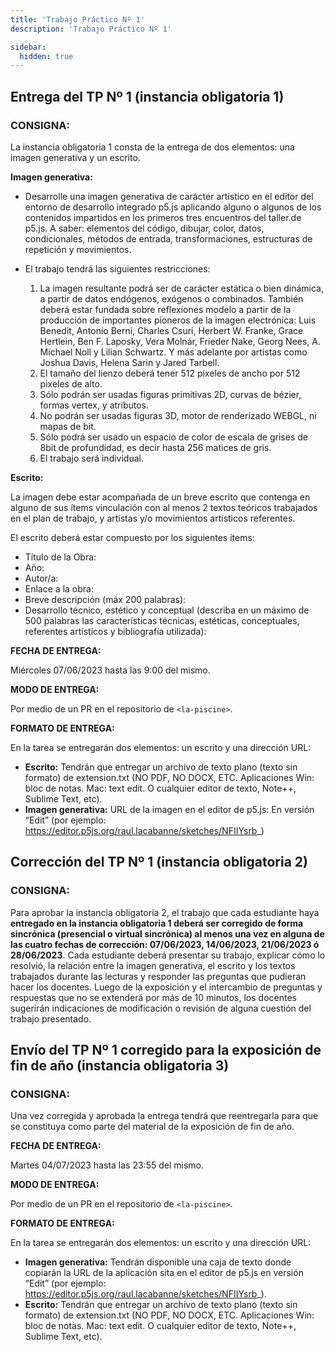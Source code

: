 ```yaml
---
title: 'Trabajo Práctico Nº 1'
description: 'Trabajo Práctico Nº 1'

sidebar:
  hidden: true
---
```


## Entrega del TP Nº 1 (instancia obligatoria 1)

### CONSIGNA:

La instancia obligatoria 1 consta de la entrega de dos elementos: una imagen generativa y un escrito.

**Imagen generativa:**

- Desarrolle una imagen generativa de carácter artístico en el editor del entorno de desarrollo integrado p5.js aplicando alguno o algunos de los contenidos impartidos en los primeros tres encuentros del taller.de p5.js. A saber: elementos del código, dibujar, color, datos, condicionales, métodos de entrada, transformaciones, estructuras de repetición y movimientos.

- El trabajo tendrá las siguientes restricciones:

  1. La imagen resultante podrá ser de carácter estática o bien dinámica, a partir de datos endógenos, exógenos o combinados. También deberá estar fundada sobre reflexiones modelo a partir de la producción de importantes pioneros de la imagen electrónica: Luis Benedit, Antonio Berni, Charles Csuri, Herbert W. Franke, Grace Hertlein, Ben F. Laposky, Vera Molnár, Frieder Nake, Georg Nees, A. Michael Noll y Lilian Schwartz. Y más adelante por artistas como Joshua Davis, Helena Sarin y Jared Tarbell.
  2. El tamaño del lienzo deberá tener 512 pixeles de ancho por 512 pixeles de alto.
  3. Sólo podrán ser usadas figuras primitivas 2D, curvas de bézier, formas vertex, y atributos.
  4. No podrán ser usadas figuras 3D, motor de renderizado WEBGL, ni mapas de bit.
  5. Sólo podrá ser usado un espacio de color de escala de grises de 8bit de profundidad, es decir hasta 256 matices de gris.
  6. El trabajo será individual.


**Escrito:**

La imagen debe estar acompañada de un breve escrito que contenga en alguno de sus ítems vinculación con al menos 2 textos teóricos trabajados en el plan de trabajo, y artistas y/o movimientos artísticos referentes.

El escrito deberá estar compuesto por los siguientes ítems:

- Título de la Obra:
- Año:
- Autor/a:
- Enlace a la obra:
- Breve descripción (máx 200 palabras):
- Desarrollo técnico, estético y conceptual (describa en un máximo de 500 palabras las características técnicas, estéticas, conceptuales, referentes artísticos y bibliografía utilizada):


**FECHA DE ENTREGA:**

Miércoles 07/06/2023 hasta las 9:00 del mismo.

**MODO DE ENTREGA:**

Por medio de un PR en el repositorio de `<la-piscine>`.

**FORMATO DE ENTREGA:**

En la tarea se entregarán dos elementos: un escrito y una dirección URL:

- **Escrito:** Tendrán que entregar un archivo de texto plano (texto sin formato) de extension.txt (NO PDF, NO DOCX, ETC. Aplicaciones Win: bloc de notas. Mac: text edit. O cualquier editor de texto, Note++, Sublime Text, etc).
- **Imagen generativa:** URL de la imagen en el editor de p5.js: En versión “Edit” (por ejemplo: https://editor.p5js.org/raul.lacabanne/sketches/NFIIYsrb_)

## Corrección del TP Nº 1 (instancia obligatoria 2)

### CONSIGNA:

Para aprobar la instancia obligatoria 2, el trabajo que cada estudiante haya **entregado en la instancia obligatoria 1 deberá ser corregido de forma sincrónica (presencial o virtual sincrónica) al menos una vez en alguna de las cuatro fechas de corrección: 07/06/2023, 14/06/2023, 21/06/2023 ó 28/06/2023**. Cada estudiante deberá presentar su trabajo, explicar cómo lo resolvió, la relación entre la imagen generativa, el escrito y los textos trabajados durante las lecturas y responder las preguntas que pudieran hacer los docentes. Luego de la exposición y el intercambio de preguntas y respuestas que no se extenderá por más de 10 minutos, los docentes sugerirán indicaciones de modificación o revisión de alguna cuestión del trabajo presentado.

## Envío del TP Nº 1 corregido para la exposición de fin de año (instancia obligatoria 3)

### CONSIGNA:

Una vez corregida y aprobada la entrega tendrá que reentregarla para que se constituya como parte del material de la exposición de fin de año.

**FECHA DE ENTREGA:**

Martes 04/07/2023 hasta las 23:55 del mismo.

**MODO DE ENTREGA:**

Por medio de un PR en el repositorio de `<la-piscine>`.

**FORMATO DE ENTREGA:**

En la tarea se entregarán dos elementos: un escrito y una dirección URL:

- **Imagen generativa:** Tendrán disponible una caja de texto donde copiarán la URL de la aplicación sita en el editor de p5.js en versión “Edit” (por ejemplo: https://editor.p5js.org/raul.lacabanne/sketches/NFIIYsrb_).
- **Escrito:** Tendrán que entregar un archivo de texto plano (texto sin formato) de extension.txt (NO PDF, NO DOCX, ETC. Aplicaciones Win: bloc de notas. Mac: text edit. O cualquier editor de texto, Note++, Sublime Text, etc).